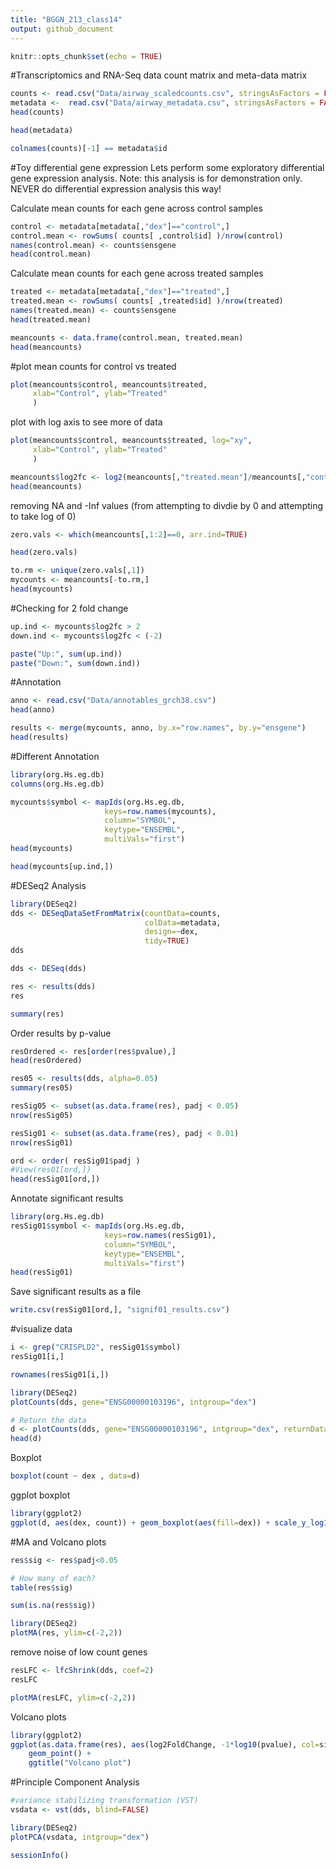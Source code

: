 ```yaml
---
title: "BGGN_213_class14"
output: github_document
---
```


```r
knitr::opts_chunk$set(echo = TRUE)
```
#Transcriptomics and RNA-Seq data
count matrix and meta-data matrix
```r
counts <- read.csv("Data/airway_scaledcounts.csv", stringsAsFactors = FALSE)
metadata <-  read.csv("Data/airway_metadata.csv", stringsAsFactors = FALSE)
head(counts)
```

```r
head(metadata)
```

```r
colnames(counts)[-1] == metadata$id
```
#Toy differential gene expression
Lets perform some exploratory differential gene expression analysis. Note: this analysis is for demonstration only. NEVER do differential expression analysis this way!

Calculate mean counts for each gene across control samples
```r
control <- metadata[metadata[,"dex"]=="control",]
control.mean <- rowSums( counts[ ,control$id] )/nrow(control) 
names(control.mean) <- counts$ensgene
head(control.mean)
```
Calculate mean counts for each gene across treated samples
```r
treated <- metadata[metadata[,"dex"]=="treated",]
treated.mean <- rowSums( counts[ ,treated$id] )/nrow(treated) 
names(treated.mean) <- counts$ensgene
head(treated.mean)
```

```r
meancounts <- data.frame(control.mean, treated.mean)
head(meancounts)
```
#plot mean counts for control vs treated
```r
plot(meancounts$control, meancounts$treated,
     xlab="Control", ylab="Treated"
     )
```
plot with log axis to see more of data
```r
plot(meancounts$control, meancounts$treated, log="xy",
     xlab="Control", ylab="Treated"
     )
```

```r
meancounts$log2fc <- log2(meancounts[,"treated.mean"]/meancounts[,"control.mean"])
head(meancounts)
```
removing NA and -Inf values (from attempting to divdie by 0 and attempting to take log of 0)
```r
zero.vals <- which(meancounts[,1:2]==0, arr.ind=TRUE)

head(zero.vals)
```
```r
to.rm <- unique(zero.vals[,1])
mycounts <- meancounts[-to.rm,]
head(mycounts)
```
#Checking for 2 fold change
```r
up.ind <- mycounts$log2fc > 2
down.ind <- mycounts$log2fc < (-2)

paste("Up:", sum(up.ind))
paste("Down:", sum(down.ind))
```
#Annotation
```r
anno <- read.csv("Data/annotables_grch38.csv")
head(anno)
```

```r
results <- merge(mycounts, anno, by.x="row.names", by.y="ensgene")
head(results)
```
#Different Annotation
```r
library(org.Hs.eg.db)
columns(org.Hs.eg.db)

```
```r
mycounts$symbol <- mapIds(org.Hs.eg.db,
                     keys=row.names(mycounts),
                     column="SYMBOL",
                     keytype="ENSEMBL",
                     multiVals="first")
head(mycounts)
```
```r
head(mycounts[up.ind,])
```
#DESeq2 Analysis
```r
library(DESeq2)
dds <- DESeqDataSetFromMatrix(countData=counts, 
                              colData=metadata, 
                              design=~dex, 
                              tidy=TRUE)
dds
```
```r
dds <- DESeq(dds)
```
```r
res <- results(dds)
res
```
```r
summary(res)
```
Order results by p-value
```r
resOrdered <- res[order(res$pvalue),]
head(resOrdered)
```
```r
res05 <- results(dds, alpha=0.05)
summary(res05)
```
```r
resSig05 <- subset(as.data.frame(res), padj < 0.05)
nrow(resSig05)

resSig01 <- subset(as.data.frame(res), padj < 0.01)
nrow(resSig01)
```
```r
ord <- order( resSig01$padj )
#View(res01[ord,])
head(resSig01[ord,])
```
Annotate significant results
```r
library(org.Hs.eg.db)
resSig01$symbol <- mapIds(org.Hs.eg.db,
                     keys=row.names(resSig01),
                     column="SYMBOL",
                     keytype="ENSEMBL",
                     multiVals="first")
head(resSig01)
```


Save significant results as a file
```r
write.csv(resSig01[ord,], "signif01_results.csv")
```
#visualize data
```r
i <- grep("CRISPLD2", resSig01$symbol)
resSig01[i,]
```
```r
rownames(resSig01[i,])
```
```r
library(DESeq2)
plotCounts(dds, gene="ENSG00000103196", intgroup="dex")
```
```r
# Return the data
d <- plotCounts(dds, gene="ENSG00000103196", intgroup="dex", returnData=TRUE)
head(d)
```
Boxplot
```r
boxplot(count ~ dex , data=d)
```
ggplot boxplot
```r
library(ggplot2)
ggplot(d, aes(dex, count)) + geom_boxplot(aes(fill=dex)) + scale_y_log10() + ggtitle("CRISPLD2")
```
#MA and Volcano plots
```r
res$sig <- res$padj<0.05

# How many of each?
table(res$sig)
```
```r
sum(is.na(res$sig))
```
```r
library(DESeq2)
plotMA(res, ylim=c(-2,2))
```
remove noise of low count genes
```r
resLFC <- lfcShrink(dds, coef=2)
resLFC
```
```r
plotMA(resLFC, ylim=c(-2,2))
```
Volcano plots
```r
library(ggplot2)
ggplot(as.data.frame(res), aes(log2FoldChange, -1*log10(pvalue), col=sig)) + 
    geom_point() + 
    ggtitle("Volcano plot")
```
#Principle Component Analysis
```r
#variance stabilizing transformation (VST)
vsdata <- vst(dds, blind=FALSE)

library(DESeq2)
plotPCA(vsdata, intgroup="dex")
```

```r
sessionInfo()
```


